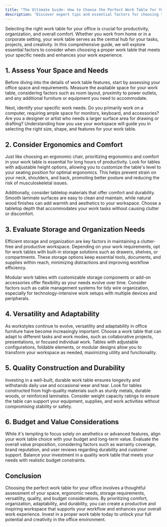 ```yaml
---
title: "The Ultimate Guide: How to Choose the Perfect Work Table for Your Office"
description: "Discover expert tips and essential factors for choosing the perfect work table for your office space. Learn about ergonomics, storage options, versatility, and more to create a productive and comfortable workspace tailored to your needs."
---
```



Selecting the right work table for your office is crucial for productivity, organization, and overall comfort. Whether you work from home or in a corporate setting, your work table serves as the central hub for your tasks, projects, and creativity. In this comprehensive guide, we will explore essential factors to consider when choosing a proper work table that meets your specific needs and enhances your work experience.

## 1. Assess Your Space and Needs

Before diving into the details of work table features, start by assessing your office space and requirements. Measure the available space for your work table, considering factors such as room layout, proximity to power outlets, and any additional furniture or equipment you need to accommodate.

Next, identify your specific work needs. Do you primarily work on a computer, requiring ample space for monitors, keyboard, and accessories? Are you a designer or artist who needs a larger surface area for drawing or drafting? Understanding how you use your workspace will guide you in selecting the right size, shape, and features for your work table.

## 2. Consider Ergonomics and Comfort

Just like choosing an ergonomic chair, prioritizing ergonomics and comfort in your work table is essential for long hours of productivity. Look for tables with adjustable height options, allowing you to customize the table's level to your seating position for optimal ergonomics. This helps prevent strain on your neck, shoulders, and back, promoting better posture and reducing the risk of musculoskeletal issues.

Additionally, consider tabletop materials that offer comfort and durability. Smooth laminate surfaces are easy to clean and maintain, while natural wood finishes can add warmth and aesthetics to your workspace. Choose a tabletop depth that accommodates your work tasks without causing clutter or discomfort.

## 3. Evaluate Storage and Organization Needs

Efficient storage and organization are key factors in maintaining a clutter-free and productive workspace. Depending on your work requirements, opt for work tables with built-in storage solutions such as drawers, shelves, or compartments. These storage options keep essential tools, documents, and supplies within reach, minimizing distractions and improving workflow efficiency.

Modular work tables with customizable storage components or add-on accessories offer flexibility as your needs evolve over time. Consider factors such as cable management systems for tidy wire organization, especially for technology-intensive work setups with multiple devices and peripherals.

## 4. Versatility and Adaptability

As workstyles continue to evolve, versatility and adaptability in office furniture have become increasingly important. Choose a work table that can adapt to different tasks and work modes, such as collaborative projects, presentations, or focused individual work. Tables with adjustable configurations, foldable elements, or modular designs allow you to transform your workspace as needed, maximizing utility and functionality.

## 5. Quality Construction and Durability

Investing in a well-built, durable work table ensures longevity and withstands daily use and occasional wear and tear. Look for tables constructed from high-quality materials such as sturdy metals, durable woods, or reinforced laminates. Consider weight capacity ratings to ensure the table can support your equipment, supplies, and work activities without compromising stability or safety.

## 6. Budget and Value Considerations

While it's tempting to focus solely on aesthetics or advanced features, align your work table choice with your budget and long-term value. Evaluate the overall value proposition, considering factors such as warranty coverage, brand reputation, and user reviews regarding durability and customer support. Balance your investment in a quality work table that meets your needs with realistic budget constraints.

## Conclusion

Choosing the perfect work table for your office involves a thoughtful assessment of your space, ergonomic needs, storage requirements, versatility, quality, and budget considerations. By prioritizing comfort, organization, adaptability, and durability, you can create a productive and inspiring workspace that supports your workflow and enhances your overall work experience. Invest in a proper work table today to unlock your full potential and creativity in the office environment.